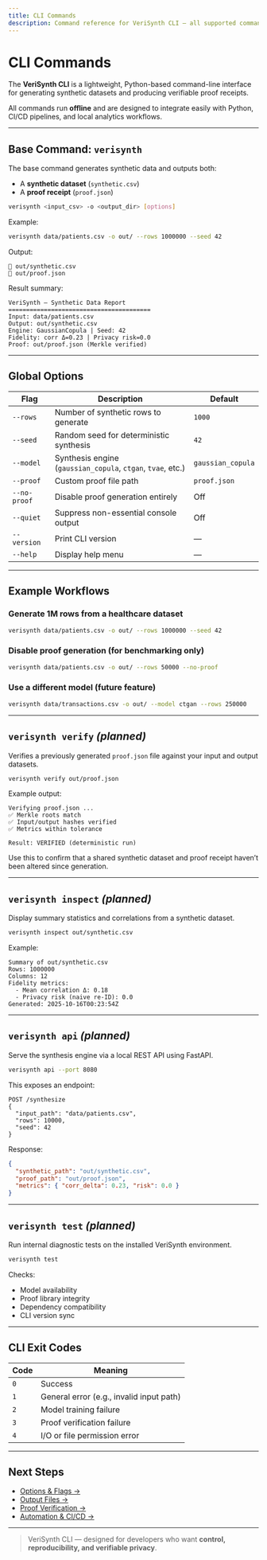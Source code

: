 ```yaml
---
title: CLI Commands
description: Command reference for VeriSynth CLI — all supported commands and subcommands.
---
```


# CLI Commands

The **VeriSynth CLI** is a lightweight, Python-based command-line interface for generating synthetic datasets and producing verifiable proof receipts.

All commands run **offline** and are designed to integrate easily with Python, CI/CD pipelines, and local analytics workflows.

---

## Base Command: `verisynth`

The base command generates synthetic data and outputs both:
- A **synthetic dataset** (`synthetic.csv`)
- A **proof receipt** (`proof.json`)

```bash
verisynth <input_csv> -o <output_dir> [options]
````

Example:

```bash
verisynth data/patients.csv -o out/ --rows 1000000 --seed 42
```

Output:

```
📁 out/synthetic.csv
🧾 out/proof.json
```

Result summary:

```
VeriSynth — Synthetic Data Report
========================================
Input: data/patients.csv
Output: out/synthetic.csv
Engine: GaussianCopula | Seed: 42
Fidelity: corr Δ=0.23 | Privacy risk=0.0
Proof: out/proof.json (Merkle verified)
```

---

## Global Options

| Flag         | Description                                                 | Default           |
| ------------ | ----------------------------------------------------------- | ----------------- |
| `--rows`     | Number of synthetic rows to generate                        | `1000`            |
| `--seed`     | Random seed for deterministic synthesis                     | `42`              |
| `--model`    | Synthesis engine (`gaussian_copula`, `ctgan`, `tvae`, etc.) | `gaussian_copula` |
| `--proof`    | Custom proof file path                                      | `proof.json`      |
| `--no-proof` | Disable proof generation entirely                           | Off               |
| `--quiet`    | Suppress non-essential console output                       | Off               |
| `--version`  | Print CLI version                                           | —                 |
| `--help`     | Display help menu                                           | —                 |

---

## Example Workflows

### Generate 1M rows from a healthcare dataset

```bash
verisynth data/patients.csv -o out/ --rows 1000000 --seed 42
```

### Disable proof generation (for benchmarking only)

```bash
verisynth data/patients.csv -o out/ --rows 50000 --no-proof
```

### Use a different model (future feature)

```bash
verisynth data/transactions.csv -o out/ --model ctgan --rows 250000
```

---

## `verisynth verify` *(planned)*

Verifies a previously generated `proof.json` file against your input and output datasets.

```bash
verisynth verify out/proof.json
```

Example output:

```
Verifying proof.json ...
✅ Merkle roots match
✅ Input/output hashes verified
✅ Metrics within tolerance

Result: VERIFIED (deterministic run)
```

Use this to confirm that a shared synthetic dataset and proof receipt haven’t been altered since generation.

---

## `verisynth inspect` *(planned)*

Display summary statistics and correlations from a synthetic dataset.

```bash
verisynth inspect out/synthetic.csv
```

Example:

```
Summary of out/synthetic.csv
Rows: 1000000
Columns: 12
Fidelity metrics:
  - Mean correlation Δ: 0.18
  - Privacy risk (naive re-ID): 0.0
Generated: 2025-10-16T00:23:54Z
```

---

## `verisynth api` *(planned)*

Serve the synthesis engine via a local REST API using FastAPI.

```bash
verisynth api --port 8080
```

This exposes an endpoint:

```
POST /synthesize
{
  "input_path": "data/patients.csv",
  "rows": 10000,
  "seed": 42
}
```

Response:

```json
{
  "synthetic_path": "out/synthetic.csv",
  "proof_path": "out/proof.json",
  "metrics": { "corr_delta": 0.23, "risk": 0.0 }
}
```

---

## `verisynth test` *(planned)*

Run internal diagnostic tests on the installed VeriSynth environment.

```bash
verisynth test
```

Checks:

* Model availability
* Proof library integrity
* Dependency compatibility
* CLI version sync

---

## CLI Exit Codes

| Code | Meaning                                  |
| ---- | ---------------------------------------- |
| `0`  | Success                                  |
| `1`  | General error (e.g., invalid input path) |
| `2`  | Model training failure                   |
| `3`  | Proof verification failure               |
| `4`  | I/O or file permission error             |

---

## Next Steps

* [Options & Flags →](./options)
* [Output Files →](./output)
* [Proof Verification →](./verification)
* [Automation & CI/CD →](./integration)

---

> VeriSynth CLI — designed for developers who want **control, reproducibility, and verifiable privacy**.

